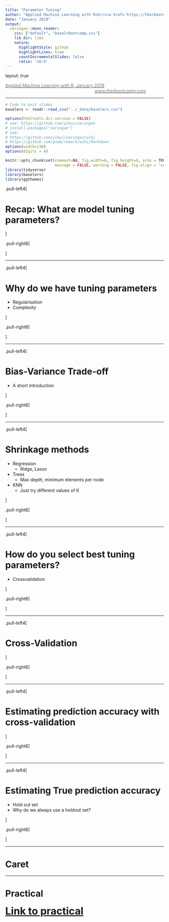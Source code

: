 ```yaml
---
title: "Parameter Tuning"
author: "Applied Machine Learning with R<br/><a href='https://therbootcamp.github.io'>www.therbootcamp.com</a><br/><a href='https://twitter.com/therbootcamp'>@therbootcamp</a>"
date: "January 2019"
output:
  xaringan::moon_reader:
    css: ["default", "baselrbootcamp.css"]
    lib_dir: libs
    nature:
      highlightStyle: github
      highlightLines: true
      countIncrementalSlides: false
      ratio: '16:9'
---
```


layout: true

<div class="my-footer"><span>
<a href="https://therbootcamp.github.io/"><font color="#7E7E7E">Applied Machine Learning with R, January 2019</font></a>
&emsp;&emsp;&emsp;&emsp;&emsp;&emsp;&emsp;&emsp;&emsp;&emsp;&emsp;&emsp;&emsp;&emsp;&emsp;&emsp;&emsp;&emsp;&emsp;&emsp;
<a href="https://therbootcamp.github.io/"><font color="#7E7E7E">www.therbootcamp.com</font></a>
</span></div> 

---

```r
# Code to knit slides
baselers <- readr::read_csv("../_data/baselers.csv")
```


```r
options(htmltools.dir.version = FALSE)
# see: https://github.com/yihui/xaringan
# install.packages("xaringan")
# see: 
# https://github.com/yihui/xaringan/wiki
# https://github.com/gnab/remark/wiki/Markdown
options(width=110)
options(digits = 4)
```

```r
knitr::opts_chunk$set(comment=NA, fig.width=6, fig.height=6, echo = TRUE, eval = TRUE, 
                      message = FALSE, warning = FALSE, fig.align = 'center', dpi = 200)
library(tidyverse)
library(baselers)
library(ggthemes)
```


.pull-left4[

# Recap: What are model tuning parameters?

]

.pull-right6[

]


---

.pull-left4[

# Why do we have tuning parameters

- Regularisation
- Complexity

]

.pull-right6[

]


---

.pull-left4[

# Bias-Variance Trade-off

- A short introduction

]

.pull-right6[

]


---

.pull-left4[

# Shrinkage methods

- Regression
  - Ridge, Lasso
  
- Trees
  - Max depth, minimum elements per node
  
- KNN
   - Just try different values of K

]

.pull-right6[

]


---

.pull-left4[

# How do you select best tuning parameters?

- Crossvalidation

]

.pull-right6[

]


---

.pull-left4[

# Cross-Validation

]

.pull-right6[

]

---

.pull-left4[

# Estimating prediction accuracy with cross-validation

]

.pull-right6[

]

---

.pull-left4[

# Estimating True prediction accuracy


- Hold out set
- Why do we always use a holdout set?

]

.pull-right6[

]


---

# Caret


---


# Practical

<font size=6><b><a href="https://therbootcamp.github.io/Intro2DataScience_2018Oct/_sessions/Plotting/Plotting_practical.html">Link to practical</a>






